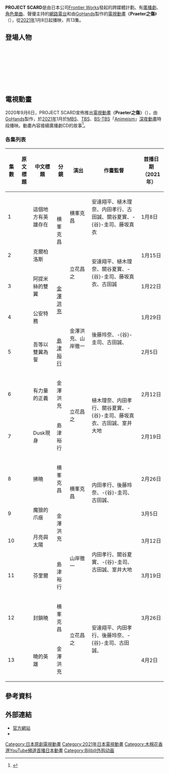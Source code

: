 {{NoteTA
|1=zh-hant:Praeter之傷;zh-hans:重创的伤口
}}
{{Infobox animanga/Headerofja
|標題= PROJECT SCARD
|圖像= 
|尺寸= 
|說明= 
|日文名稱= 
|kana= 
|romaji= 
|english= 
|類型= 
}}
{{Infobox animanga/TVAnime
| 標題 = Praeter之傷
| 圖像 = 
| 尺寸 = 
| 原作 = [[GoHands|GoHands]]<br>[[Frontier_Works|Frontier Works]]
| 原案 = 
| 導演 = [[鈴木信吾|鈴木信吾]]
| 系列構成 = 
| 編劇 = [[八薙玉造|八薙玉造]]
| 人物原案 = 
| 人物設定 = 鈴木信吾
| 音樂 = Conisch、GOON TRAX
| 音樂製作 = 
| 動畫製作 = GoHands
| 製作 = Praeter- Projet
| 代理發行 = 
| 播放電視台 = [[MBS電視台|MBS]]、[[TBS電視台|TBS]]等
| 其他電視台 =
| 播放開始 = 2021年1月8日
| 播放結束 = 4月3日
| 網絡 = {{flagicon|Taiwan}} [[巴哈姆特動畫瘋|巴哈姆特動畫瘋]]<br>{{flagicon|Hong Kong}}{{flagicon|Macao}} [[木棉花國際|木棉花]]香港YouTube頻道<ref>[https://www.youtube.com/watch?v=4eLSoXywpXs&list=PLuxqoToY7UcjBBCj4wBdCNSUSHC_mP1vU Praeter之傷 第01話【這個地方有英雄存在】｜Muse木棉花 新番 動畫]. [[木棉花國際|木棉花]]香港[[YouTube|YouTube]]頻道. 2021-01-08. [2021-01-08].</ref><br>{{flagicon|Mainland China}} [[bilibili|bilibili]]
| 集數 = 全13話
| 版權 =
}}
{{Infobox animanga/Footerofja}}
'''PROJECT SCARD'''是由日本公司[[Frontier_Works|Frontier Works]]發起的跨媒體計劃。有[[廣播劇|廣播劇]]、[[角色歌|角色單曲]]、聲優主持的[[網路電台|網路電台]]和由[[GoHands|GoHands]]製作的[[日本電視動畫|電視動畫]]《'''Praeter之傷'''》（{{lang|ja|プレイタの傷}}），從[[日本動畫列表_(2021年)|2021年]]1月8日起播映，共13集。

== 登場人物 ==
; {{nihongo|嵐柴衞司|嵐柴 エイジ（あらしば エイジ）|聲：[[高坂篤志|高坂篤志]]}}
; {{nihongo|嵐柴千真|嵐柴 カズマ（あらしば カズマ）|聲：[[千葉翔也|千葉翔也]]}}
; {{nihongo|茶木縞鑑|茶木縞 カガミ（さきしま カガミ）|聲：[[榎木淳彌|榎木淳彌]]}}
; {{nihongo|烏末尋|烏末 ジン（からすえ ジン）|聲：[[野上翔|野上翔]]}}
; {{nihongo|虎尊伊月|虎尊 イツキ（とらたか イツキ）|聲：[[畠中祐|畠中祐]]}}
; {{nihongo|甲斐大和|甲斐 ヤマト（かい ヤマト）|聲：[[朗斯貝里·亞瑟|朗斯貝里·亞瑟]]}}
; {{nihongo|甲斐奏|甲斐 ミナト（かい ミナト）|聲：[[山谷祥生|山谷祥生]]}}
; {{nihongo|由岐梢|由岐 アズサ（ゆき アズサ）|聲：[[釘宮理惠|釘宮理惠]]}}

== 電視動畫 ==
2020年9月6日，PROJECT SCARD宣佈推出[[日本電視動畫|電視動畫]]《'''Praeter之傷'''》（{{lang|ja|プレイタの傷}}），由[[GoHands|GoHands]]製作，於[[日本動畫列表_(2021年)|2021年]]1月於[[MBS電視台|MBS]]、[[TBS電視台|TBS]]、[[BS-TBS|BS-TBS]]「[[Animeism|Animeism]]」[[日本深夜動畫|深夜動畫]]時段播映。動畫內容接續廣播劇CD的故事<ref>{{Cite web|url=https://natalie.mu/comic/news/395283|script-title=ja:タトゥーに神の力を宿す者たち描く「PROJECT SCARD」GoHands制作でアニメ化|publisher=Natalie|date=2020-09-06|accessdate=2021-01-15|language=ja|archive-date=2021-01-26|archive-url=https://web.archive.org/web/20210126172644/https://natalie.mu/comic/news/395283|dead-url=no}}</ref>。

=== 各集列表 ===
{| class="wikitable" style="font-size:small;text-align:center;"
|-
!集數!!原文標題!!中文標題!!分鏡!!演出!!作畫監督!!首播日期<br>（2021年）
|-
|1||{{lang|ja|この街には英雄がいた}}||這個地方有英雄存在||rowspan="2"|横峯克昌||横峯克昌||安達翔平、植木理奈、内田孝行、古田誠、關谷夏實、-{谷}-圭司、藤坂真衣||1月8日
|-
|2||{{lang|ja|ケルベロス}}||克爾柏洛斯||rowspan="2"|立花昌之||rowspan="2"|安達翔平、植木理奈、關谷夏實、-{谷}-圭司、藤坂真衣、古田誠||1月15日
|-
|3||{{lang|ja|アルテミスの双翼}}||阿提米絲的雙翼||rowspan="2"|[[金澤洪充|金澤洪充]]||1月22日
|-
|4||{{lang|ja|公安特務}}||公安特務||rowspan="2"|金澤洪充、山岸徹一||rowspan="2"|後藤玲奈、-{谷}-圭司、古田誠、{{lang|ja|堀ほのか}}||1月29日
|-
|5||{{lang|ja|我ら双翼は誓う}}||吾等以雙翼為誓||[[島津裕行|島津裕行]]||2月5日
|-
|6||{{lang|ja|力による正義}}||有力量的正義||金澤洪充||rowspan="2"|立花昌之||rowspan="2"|植木理奈、内田孝行、關谷夏實、-{谷}-圭司、藤坂真衣、古田誠、室井大地||2月12日
|-
|7||{{lang|ja|ダスク現る}}||Dusk現身||島津裕行||2月19日
|-
|8||{{lang|ja|夜明け}}||拂曉||横峯克昌||rowspan="2"|横峯克昌||rowspan="2"|内田孝行、後藤玲奈、-{谷}-圭司、古田誠、{{lang|ja|堀ほのか}}||2月26日
|-
|9||{{lang|ja|魔狼の爪痕}}||魔狼的爪痕||rowspan="2"|金澤洪充||3月5日
|-
|10||{{lang|ja|月と太陽と}}||月亮與太陽||rowspan="2"|山岸徹一||rowspan="2"|内田孝行、關谷夏實、-{谷}-圭司、古田誠、室井大地||3月12日
|-
|11||{{lang|ja|フェンリル}}||芬里爾||島津裕行||3月19日
|-
|12||{{lang|ja|暁封鎖}}||封鎖曉||横峯克昌||rowspan="2"|立花昌之||rowspan="2"|安達翔平、内田孝行、後藤玲奈、-{谷}-圭司、古田誠、{{lang|ja|堀ほのか}}||3月26日
|-
|13||{{lang|ja|暁の英雄}}||曉的英雄||金澤洪充||4月2日
|}

== 參考資料 ==
{{Reflist}}

== 外部連結 ==
* [https://project-scard.com 官方網站]{{ja icon}}
* {{Twitter|pj_scard}}{{ja icon}}

{{GoHands}}
{{Animeism}}

[[Category:日本原創電視動畫|Category:日本原創電視動畫]]
[[Category:2021年日本電視動畫|Category:2021年日本電視動畫]]
[[Category:木棉花香港YouTube頻道首播日本動畫|Category:木棉花香港YouTube頻道首播日本動畫]]
[[Category:Bilibili外购动画|Category:Bilibili外购动画]]